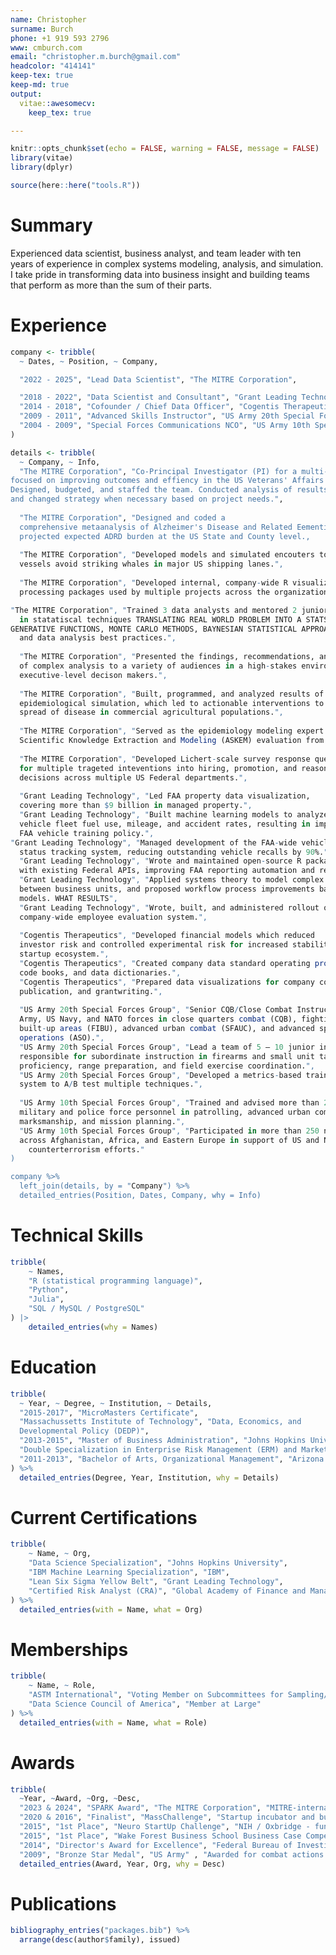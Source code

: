 ```yaml
---
name: Christopher
surname: Burch
phone: +1 919 593 2796
www: cmburch.com
email: "christopher.m.burch@gmail.com"
headcolor: "414141"
keep-tex: true
keep-md: true
output:
  vitae::awesomecv:
    keep_tex: true  

---
```


```r
knitr::opts_chunk$set(echo = FALSE, warning = FALSE, message = FALSE)
library(vitae)
library(dplyr)

source(here::here("tools.R"))
```

# Summary  
Experienced data scientist, business analyst, and team leader with ten years of 
experience in complex systems modeling, analysis, and simulation. I take pride in
transforming data into business insight and building teams that perform as more 
than the sum of their parts.  

# Experience  

```r

company <- tribble(
  ~ Dates, ~ Position, ~ Company,

  "2022 - 2025", "Lead Data Scientist", "The MITRE Corporation",

  "2018 - 2022", "Data Scientist and Consultant", "Grant Leading Technology",
  "2014 - 2018", "Cofounder / Chief Data Officer", "Cogentis Therapeutics",
  "2009 - 2011", "Advanced Skills Instructor", "US Army 20th Special Forces Group",
  "2004 - 2009", "Special Forces Communications NCO", "US Army 10th Special Forces Group"
)

details <- tribble(
  ~ Company, ~ Info,
  "The MITRE Corporation", "Co-Principal Investigator (PI) for a multi-year research project 
focused on improving outcomes and effiency in the US Veterans' Affairs disability awards process. 
Designed, budgeted, and staffed the team. Conducted analysis of results at all relevant times, 
and changed strategy when necessary based on project needs.",
  
  "The MITRE Corporation", "Designed and coded a
  comprehensive metaanalysis of Alzheimer's Disease and Related Eementias (ADRD), and
  projected expected ADRD burden at the US State and County level.,
  
  "The MITRE Corporation", "Developed models and simulated encouters to help shipping 
  vessels avoid striking whales in major US shipping lanes.",
  
  "The MITRE Corporation", "Developed internal, company-wide R visualization and data 
  processing packages used by multiple projects across the organization.",

"The MITRE Corporation", "Trained 3 data analysts and mentored 2 junior data scientists 
  in statatiscal techniques TRANSLATING REAL WORLD PROBLEM INTO A STATSTICAL PROBLEM, complex systems modeling, simulation methods HOW DO YOU BUILD A MEANINGFUL SIMULATION FOR AP ROBLEM, WHAT ARE THE THINGS WE WANT TO SIMULATE, WHAT THINGS AFFECT THE PROBLEM, WHAT LEVEL OF ABSTRACTION, CREATE YOUR MODEL FIRST AND THEN TAKE THE MODEL AND FIGURE OUT HOW TO APPLY THIS TO THE SOFTWARE, HOW DO I ANALYZE THIS DATA HWHAT DOES THE DATA TELL ME. LIFE CYCLE. 
GENERATIVE FUNCTIONS, MONTE CARLO METHODS, BAYNESIAN STATISTICAL APPROACHES, DIRECTED ACYCLIC GRAPHS,
  and data analysis best practices.",
  
  "The MITRE Corporation", "Presented the findings, recommendations, and the results 
  of complex analysis to a variety of audiences in a high-stakes environment, including 
  executive-level decison makers.", 
  
  "The MITRE Corporation", "Built, programmed, and analyzed results of an agent-based
  epidemiological simulation, which led to actionable interventions to prevent the 
  spread of disease in commercial agricultural populations.", 
  
  "The MITRE Corporation", "Served as the epidemiology modeling expert for the DARPA Automated 
  Scientific Knowledge Extraction and Modeling (ASKEM) evaluation from 2023 TO 2025.", 
  
  "The MITRE Corporation", "Developed Lichert-scale survey response questions and analyzed results 
  for multiple trageted inteventions into hiring, promotion, and reasonable accommodation 
  decisions across multiple US Federal departments.",
  
  "Grant Leading Technology", "Led FAA property data visualization, 
  covering more than $9 billion in managed property.",
  "Grant Leading Technology", "Built machine learning models to analyze and predict 
  vehicle fleet fuel use, mileage, and accident rates, resulting in improved 
  FAA vehicle training policy.",
"Grant Leading Technology", "Managed development of the FAA-wide vehicle recall 
  status tracking system, reducing outstanding vehicle recalls by 90%.",
  "Grant Leading Technology", "Wrote and maintained open-source R packages to interface
  with existing Federal APIs, improving FAA reporting automation and reducing errors.", 
  "Grant Leading Technology", "Applied systems theory to model complex interactions 
  between business units, and proposed workflow process improvements based on those
  models. WHAT RESULTS",
  "Grant Leading Technology", "Wrote, built, and administered rollout of a new 
  company-wide employee evaluation system.",
  
  "Cogentis Therapeutics", "Developed financial models which reduced 
  investor risk and controlled experimental risk for increased stability in the 
  startup ecosystem.",
  "Cogentis Therapeutics", "Created company data standard operating procedures (SOP), 
  code books, and data dictionaries.",
  "Cogentis Therapeutics", "Prepared data visualizations for company communication, 
  publication, and grantwriting.",
  
  "US Army 20th Special Forces Group", "Senior CQB/Close Combat Instructor for US
  Army, US Navy, and NATO forces in close quarters combat (CQB), fighting in 
  built-up areas (FIBU), advanced urban combat (SFAUC), and advanced special 
  operations (ASO).",
  "US Army 20th Special Forces Group", "Lead a team of 5 – 10 junior instructors; 
  responsible for subordinate instruction in firearms and small unit tactics 
  proficiency, range preparation, and field exercise coordination.",
  "US Army 20th Special Forces Group", "Developed a metrics-based training evaluation 
  system to A/B test multiple techniques.",
  
  "US Army 10th Special Forces Group", "Trained and advised more than 2,000 foreign 
  military and police force personnel in patrolling, advanced urban combat, 
  marksmanship, and mission planning.",
  "US Army 10th Special Forces Group", "Participated in more than 250 named missions 
  across Afghanistan, Africa, and Eastern Europe in support of US and NATO 
    counterterrorism efforts."
)

company %>%
  left_join(details, by = "Company") %>%
  detailed_entries(Position, Dates, Company, why = Info)
```

# Technical Skills  
```r
tribble(
    ~ Names,
    "R (statistical programming language)",
    "Python",
    "Julia",
    "SQL / MySQL / PostgreSQL"
) |> 
    detailed_entries(why = Names)
```


# Education  

```r

tribble(
  ~ Year, ~ Degree, ~ Institution, ~ Details,
  "2015-2017", "MicroMasters Certificate",
  "Massachussetts Institute of Technology", "Data, Economics, and 
  Developmental Policy (DEDP)",
  "2013-2015", "Master of Business Administration", "Johns Hopkins University",
  "Double Specialization in Enterprise Risk Management (ERM) and Marketing",
  "2011-2013", "Bachelor of Arts, Organizational Management", "Arizona State University", "SALUTE National Honors Society"
) %>% 
  detailed_entries(Degree, Year, Institution, why = Details)
```
\newpage

# Current Certifications  

```r
tribble(
    ~ Name, ~ Org,
    "Data Science Specialization", "Johns Hopkins University",
    "IBM Machine Learning Specialization", "IBM",
    "Lean Six Sigma Yellow Belt", "Grant Leading Technology",
    "Certified Risk Analyst (CRA)", "Global Academy of Finance and Management"
) %>%
  detailed_entries(with = Name, what = Org)
```

# Memberships  

```r
tribble(
    ~ Name, ~ Role,
    "ASTM International", "Voting Member on Subcommittees for Sampling/Statistics, Data Management, Fleet Management",    
    "Data Science Council of America", "Member at Large"
) %>%
  detailed_entries(with = Name, what = Role)
```

# Awards

```r
tribble(
  ~Year, ~Award, ~Org, ~Desc,
  "2023 & 2024", "SPARK Award", "The MITRE Corporation", "MITRE-internal award recongizing significant contributions and innovation in research.",
  "2020 & 2016", "Finalist", "MassChallenge", "Startup incubator and business model contest. Selected as a Top 20 Finalist, the incubator's highest honor, from more than 500 startups from across the globe.",
  "2015", "1st Place", "Neuro StartUp Challenge", "NIH / Oxbridge - funded competition to develop existing NIH patents.",
  "2015", "1st Place", "Wake Forest Business School Business Case Competition", "Biotech business case competition with Boston Scientific.",
  "2014", "Director's Award for Excellence", "Federal Bureau of Investigation", "First unit outside of the FBI to recieve this award.",
  "2009", "Bronze Star Medal", "US Army" , "Awarded for combat actions in Logar, Afghanistan.") %>%
  detailed_entries(Award, Year, Org, why = Desc)
```

# Publications

```r
bibliography_entries("packages.bib") %>%
  arrange(desc(author$family), issued)
```

